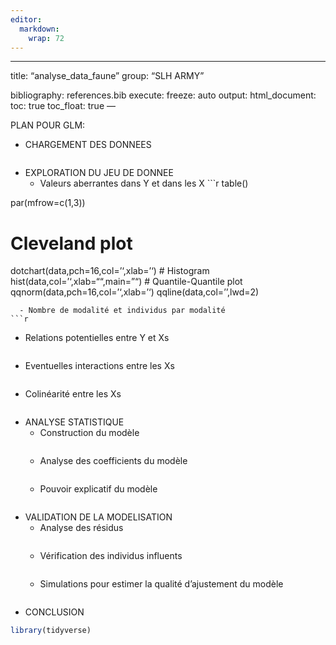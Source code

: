 ```yaml
---
editor: 
  markdown: 
    wrap: 72
---
```


------------------------------------------------------------------------

title: "analyse_data_faune" group: "SLH ARMY"


bibliography: references.bib execute: freeze: auto output:
html_document: toc: true toc_float: true ---


PLAN POUR GLM:

- CHARGEMENT DES DONNEES

```r
```
- EXPLORATION DU JEU DE DONNEE
  - Valeurs aberrantes dans Y et dans les X
```r
table()

par(mfrow=c(1,3))

# Cleveland plot
dotchart(data,pch=16,col='',xlab='')
# Histogram
hist(data,col='',xlab="",main="")
# Quantile-Quantile plot
qqnorm(data,pch=16,col='',xlab='')
qqline(data,col='',lwd=2)
```
  - Nombre de modalité et individus par modalité
```r

```
  - Relations potentielles entre Y et Xs
```r
```
  - Eventuelles interactions entre les Xs
```r
```
  - Colinéarité entre les Xs
```r
```
- ANALYSE STATISTIQUE
  - Construction du modèle
```r
```
  - Analyse des coefficients du modèle
```r
```
  - Pouvoir explicatif du modèle
```r
```
- VALIDATION DE LA MODELISATION
  - Analyse des résidus
```r
```
  - Vérification des individus influents
```r
```
  - Simulations pour estimer la qualité d'ajustement du modèle
```r
```
- CONCLUSION

```r
library(tidyverse)
```

